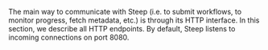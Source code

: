 The main way to communicate with Steep (i.e. to submit workflows, to monitor
progress, fetch metadata, etc.) is through its HTTP interface. In this
section, we describe all HTTP endpoints. By default, Steep listens to
incoming connections on port 8080.
